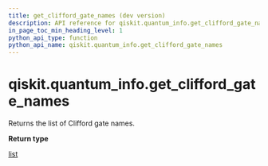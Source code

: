 ```yaml
---
title: get_clifford_gate_names (dev version)
description: API reference for qiskit.quantum_info.get_clifford_gate_names in the dev version of qiskit
in_page_toc_min_heading_level: 1
python_api_type: function
python_api_name: qiskit.quantum_info.get_clifford_gate_names
---
```


<span id="qiskit-quantum-info-get-clifford-gate-names" />

# qiskit.quantum\_info.get\_clifford\_gate\_names

<Function id="qiskit.quantum_info.get_clifford_gate_names" isDedicatedPage={true} github="https://github.com/Qiskit/qiskit/tree/main/qiskit/quantum_info/operators/symplectic/clifford_circuits.py#L582-L584" signature="qiskit.quantum_info.get_clifford_gate_names()">
  Returns the list of Clifford gate names.

  **Return type**

  [list](https://docs.python.org/3/library/stdtypes.html#list "(in Python v3.13)")
</Function>

